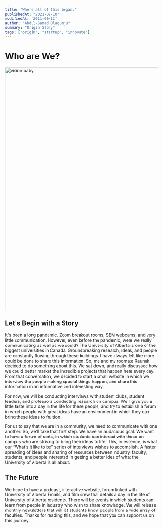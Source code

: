 ```yaml
---
title: "Where all of this began."
publishedAt: "2021-09-10"
modifiedAt: "2021-09-11"
author: "Abdul-Samad Olagunju"
summary: "Origin Story"
tags: ["origin", "startup", "innovate"]
---
```


# Who are We?

<img
  src="/vision.jpg"
  width="800"
  height="800"
  alt="vision baby"
  title="vision"
/>

## Let's Begin with a Story

It's been a long pandemic. Zoom breakout rooms, SEM webcams, and very little communication. However, even before the pandemic, were we really communicating as well as we could? The University of Alberta is one of the biggest universities in Canada. Groundbreaking research, ideas, and people are constantly flowing through these buildings. I have always felt like more could be done to share this information. So, me and my roomate Raunak decided to do something about this. We sat down, and really discussed how we could better market the incredible projects that happen here every day. From that conversation, we decided to start a small website in which we interview the people making special things happen, and share this information in an informative and interesting way.

For now, we will be conducting interviews with student clubs, student leaders, and professors conducting research on campus. We'll give you a little taste into a day in the life for these people, and try to establish a forum in which people with great ideas have an environment in which they can bring these ideas to fruition.

For us to say that we are in a community, we need to communicate with one another. So, we’ll take that first step. We have an audacious goal. We want to have a forum of sorts, in which students can interact with those on campus who are striving to bring their ideas to life. This, in essence, is what our “What’s it like to be” series of interviews wishes to accomplish. A faster spreading of ideas and sharing of resources between industry, faculty, students, and people interested in getting a better idea of what the University of Alberta is all about.

## The Future

We hope to have a podcast, interactive website, forum linked with University of Alberta Emails, and film crew that details a day in the life of University of Alberta residents. There will be events in which students can learn from people in industry who wish to share knowledge. We will release monthly newsletters that will let students know people from a wide array of faculties. Thanks for reading this, and we hope that you can support us on this journey.
